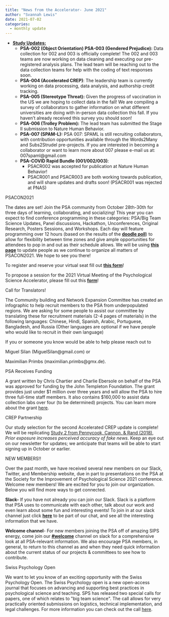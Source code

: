 ```yaml
---
title: "News from the Accelerator- June 2021"
author: "Svannah Lewis"
date: 2021-07-02
categories:
  - monthly update
---
```


-   **[Study Updates:]{style="text-decoration: underline;"}**
    -   **PSA-002 (Object Orientation) PSA-003 (Gendered Prejudice):**
        Data collection for 002 and 003 is officially complete! The 002
        and 003 teams are now working on data cleaning and executing our
        pre-registered analysis plans. The lead team will be reaching
        out to the data collection teams for help with the coding of
        text responses soon.
    -   **PSA-004 (Accelerated CREP)**: The leadership team is currently
        working on data processing, data analysis, and authorship credit
        tracking.
    -   **PSA-005 (Stereotype Threat):** Given the progress of
        vaccination in the US we are hoping to collect data in the fall!
        We are compiling a survey of collaborators to gather information
        on what different universities are doing with in-person data
        collection this fall. If you haven't already received this
        survey you should soon!
    -   **PSA-006 (Trolley Problem):** The lead team has submitted the
        Stage II submission to Nature Human Behavior.
    -   **PSA-007 (SPAM-L):** PSA 007: SPAML is still recruiting
        collaborators, with contribution opportunities available through
        the Words2Many and Subs2Strudel pre-projects. If you are
        interested in becoming a collaborator or want to learn more
        about 007 please e-mail us at: 007spaml@gmail.com
    -   **PSA-COVID Rapid Bundle (001/002/003)**:
        -   PSACR002 was accepted for publication at Nature Human
            Behavior!
        -   PSACR001 and PSACR003 are both working towards publication,
            and will share updates and drafts soon! (PSACR001 was
            rejected at PNAS)

::: wp-block-group
PSACON2021

The dates are set! Join the PSA community from October 28th-30th for
three days of learning, collaborating, and socializing! This year you
can expect to find conference programming in these categories: PSA/Big
Team Science Updates, Panel discussions, Hackathon, Unconferences,
Original Research, Posters Sessions, and Workshops. Each day will
feature programming over 12 hours (based on the results of the [**doodle
poll**](https://doodle.com/poll/46vd2tav2wt792kt?utm_source=poll&utm_medium=link))
to allow for flexibility between time zones and give ample opportunities
for attendees to pop in and out as their schedule allows. We will be
using **[this page](https://psysciacc.org/psacon2021/)** to update
people as we continue to organize all matters of PSACON2021. We hope to
see you there!

To register and reserve your virtual seat fill out [**this
form**](https://psysciacc.org/the-2021-meeting-of-the-psychological-science-accelerator/)!

To propose a session for the 2021 Virtual Meeting of the Psychological
Science Accelerator, please fill out this
[**form**](https://psysciacc.org/psa-conference-2021-call-for-presenters/)!
:::

::: wp-block-group
Call for Translators!

The Community building and Network Expansion Committee has created an
infographic to help recruit members to the PSA from underpopulated
regions. We are asking for some people to assist our committee by
translating these for recruitment materials (2-4 pages of materials) in
the following languages: Chinese, Hindi, Spanish, Arabic, Portuguese,
Bangladesh, and Russia (Other languages are optional if we have people
who would like to recruit in their own language)

If you or someone you know would be able to help please reach out to

Miguel Silan (MiguelSilan@gmail.com) or

Maximilian Primbs (maximilian.primbs@gmx.de).
:::

::: wp-block-group
PSA Receives Funding

A grant written by Chris Chartier and Charlie Ebersole on behalf of the
PSA was approved for funding by the John Templeton Foundation. The grant
provides just under \$1 million over three years and will allow the PSA
to hire three full-time staff members. It also contains \$160,000 to
assist data collection labs over four (to be determined) projects. You
can learn more about the grant
[here](https://docs.google.com/document/d/1WpLSX_QvfwMyrx8c9N2erjtHtHK2jcFlky8VtuquW4o/edit?usp=sharing).
:::

CREP Partnership

Our study selection for the second Accelerated CREP update is complete!
We will be replicating [Study 2 from Pennycook, Cannon, & Rand
(2018)](https://doi.apa.org/doiLanding?doi=10.1037%2Fxge0000465){rel="noreferrer noopener"
target="_blank"}, *Prior exposure increases perceived accuracy of fake
news*. Keep an eye out on our newsletter for updates; we anticipate that
teams will be able to start signing up in October or earlier.

NEW MEMBERS!!

Over the past month, we have received several new members on our Slack,
Twitter, and Membership website, due in part to presentations on the PSA
at the Society for the Improvement of Psychological Science 2021
conference. Welcome new members! We are excited for you to join our
organization. Below you will find more ways to get connected.

**Slack-** If you have not already you can join our Slack. Slack is a
platform that PSA uses to communicate with each other, talk about our
work and even learn about some fun and interesting events! To join in at
our slack channel just click
**[here](https://join.slack.com/t/psych-sci-accelerator/shared_invite/zt-6xdadc02-JKn5bEPNMN8vliJlAJBU5w)**
to be part of our chat, and see all the interesting information that we
have.

**Welcome channel**- For new members joining the PSA off of amazing SIPS
energy, come join our
[**#welcome**](https://psych-sci-accelerator.slack.com/archives/C026QSPK8VA)
channel on slack for a comprehensive look at all PSA-relevant
information. We also encourage PSA members, in general, to return to
this channel as and when they need quick information about the current
status of our projects & committees to see how to contribute.

::: wp-block-group
Swiss Psychology Open

We want to let you know of an exciting opportunity with the Swiss
Psychology Open. The Swiss Psychology open is a new open-access journal
that focuses on advancing and supporting best practices in psychological
science and teaching. SPS has released two special calls for papers, one
of which relates to \"big team science\". The call allows for very
practically oriented submissions on logistics, technical implementation,
and legal challenges. For more information you can check out the call
[here](https://swisspsychologyopen.com/collections/special/digitization-and-collaboration/).
:::


